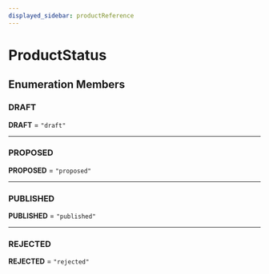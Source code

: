 ```yaml
---
displayed_sidebar: productReference
---
```



# ProductStatus

## Enumeration Members

### DRAFT

 **DRAFT** = ``"draft"``

___

### PROPOSED

 **PROPOSED** = ``"proposed"``

___

### PUBLISHED

 **PUBLISHED** = ``"published"``

___

### REJECTED

 **REJECTED** = ``"rejected"``
